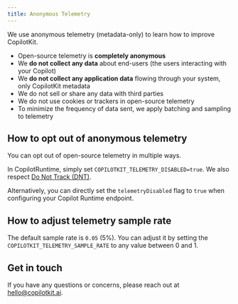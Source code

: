 ```yaml
---
title: Anonymous Telemetry
---
```


We use anonymous telemetry (metadata-only) to learn how to improve CopilotKit.

* Open-source telemetry is **completely anonymous** 
* We **do not collect any data** about end-users (the users interacting with your Copilot)
* We **do not collect any application data** flowing through your system, only CopilotKit metadata
* We do not sell or share any data with third parties
* We do not use cookies or trackers in open-source telemetry
* To minimize the frequency of data sent, we apply batching and sampling to telemetry

## How to opt out of anonymous telemetry

You can opt out of open-source telemetry in multiple ways.

In CopilotRuntime, simply set `COPILOTKIT_TELEMETRY_DISABLED=true`. We also respect [Do Not Track (DNT)](https://consoledonottrack.com/).

Alternatively, you can directly set the `telemetryDisabled` flag to `true` when configuring your Copilot Runtime endpoint.

## How to adjust telemetry sample rate

The default sample rate is `0.05` (5%). You can adjust it by setting the `COPILOTKIT_TELEMETRY_SAMPLE_RATE` to any value between 0 and 1.

## Get in touch

If you have any questions or concerns, please reach out at [hello@copilotkit.ai](mailto:hello@copilotkit.ai).